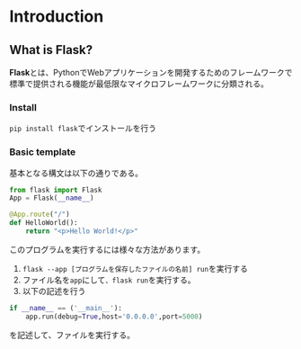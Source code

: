 # Introduction


## What is Flask?
**Flask**とは、PythonでWebアプリケーションを開発するためのフレームワークで
標準で提供される機能が最低限なマイクロフレームワークに分類される。

### Install
`pip install flask`でインストールを行う

### Basic template
基本となる構文は以下の通りである。
```python
from flask import Flask
App = Flask(__name__)

@App.route("/")
def HelloWorld():
    return "<p>Hello World!</p>"
```

このプログラムを実行するには様々な方法があります。

1. `flask --app [プログラムを保存したファイルの名前] run`を実行する
2. ファイル名を`app`にして`、flask run`を実行する。
3. 以下の記述を行う
```python
if __name__ == ('__main__'):
    app.run(debug=True,host='0.0.0.0',port=5000)
```
を記述して、ファイルを実行する。